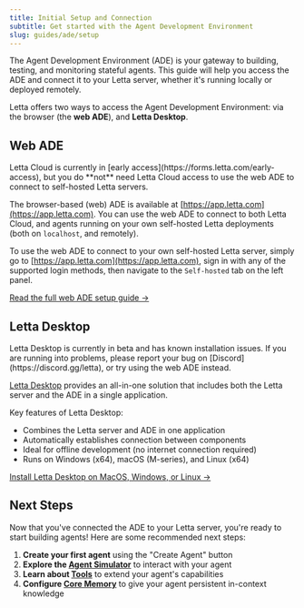 ```yaml
---
title: Initial Setup and Connection
subtitle: Get started with the Agent Development Environment
slug: guides/ade/setup
---
```


The Agent Development Environment (ADE) is your gateway to building, testing, and monitoring stateful agents. This guide will help you access the ADE and connect it to your Letta server, whether it's running locally or deployed remotely.

Letta offers two ways to access the Agent Development Environment: via the browser (the **web ADE**), and **Letta Desktop**.

## Web ADE

<Note>
Letta Cloud is currently in [early access](https://forms.letta.com/early-access), but you do **not** need Letta Cloud access to use the web ADE to connect to self-hosted Letta servers.
</Note>

The browser-based (web) ADE is available at [https://app.letta.com](https://app.letta.com). You can use the web ADE to connect to both Letta Cloud, and agents running on your own self-hosted Letta deployments (both on `localhost`, and remotely).

To use the web ADE to connect to your own self-hosted Letta server, simply go to [https://app.letta.com](https://app.letta.com), sign in with any of the supported login methods, then navigate to the `Self-hosted` tab on the left panel.

[Read the full web ADE setup guide →](/guides/ade/browser)

## Letta Desktop

<Warning>
Letta Desktop is currently in beta and has known installation issues. If you are running into problems, please report your bug on [Discord](https://discord.gg/letta), or try using the web ADE instead.
</Warning>

[Letta Desktop](/guides/desktop/install) provides an all-in-one solution that includes both the Letta server and the ADE in a single application.

Key features of Letta Desktop:
- Combines the Letta server and ADE in one application
- Automatically establishes connection between components
- Ideal for offline development (no internet connection required)
- Runs on Windows (x64), macOS (M-series), and Linux (x64)

[Install Letta Desktop on MacOS, Windows, or Linux →](/guides/desktop/install)

## Next Steps

Now that you've connected the ADE to your Letta server, you're ready to start building agents! Here are some recommended next steps:

1. **Create your first agent** using the "Create Agent" button
2. **Explore the [Agent Simulator](/guides/ade/simulator)** to interact with your agent
3. **Learn about [Tools](/guides/ade/tools)** to extend your agent's capabilities
4. **Configure [Core Memory](/guides/ade/core-memory)** to give your agent persistent in-context knowledge
